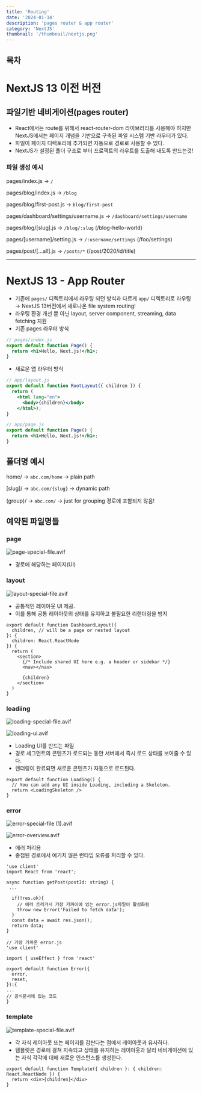 ```yaml
---
title: 'Routing'
date: '2024-01-14'
description: 'pages router & app router'
category: 'NextJS'
thumbnail: '/thumbnail/nextjs.png'
---
```


## 목차

# NextJS 13 이전 버전

## 파일기반 네비게이션(pages router)

- React에서는 route를 위해서 react-router-dom 라이브러리를 사용해야 하지만 NextJS에서는 페이지 개념을 기반으로 구축된 파일 시스템 기반 라우터가 있다.
- 파일이 페이지 디렉토리에 추가되면 자동으로 경로로 사용할 수 있다.
- NextJS가 설정된 폴더 구조로 부터 프로젝트의 라우트를 도출해 내도록 만드는것!

### 파일 생성 예시

pages/index.js -> `/`

pages/blog/index.js -> `/blog`

pages/blog/first-post.js -> `blog/first-post`

pages/dashboard/settings/username.js -> `/dashboard/settings/username`

pages/blog/[slug].js -> `/blog/:slug` (/blog-hello-world)

pages/[username]/setting.js -> `/:username/settings` (/foo/settings)

pages/post/[...all].js -> `/posts/*` (/post/2020/id/title)


---

# NextJS 13 - App Router

- 기존에 `pages/` 디렉토리에서 라우팅 되던 방식과 다르게 `app/` 디렉토리로 라우팅 → NextJS 13버전에서 새로나온 file system routing!
- 라우팅 환경 개선 뿐 아닌 layout, server component, streaming, data fetching 지원
- 기존 pages 라우터 방식

```jsx
// pages/index.js
export default function Page() {
  return <h1>Hello, Next.js!</h1>;
}
```

- 새로운 앱 라우터 방식

```jsx
// app/layout.js
export default function RootLayout({ children }) {
  return (
    <html lang="en">
      <body>{children}</body>
    </html>);
}

// app/page.js
export default function Page() {
  return <h1>Hello, Next.js!</h1>;
}
```

## 폴더명 예시

home/ → `abc.com/home` → plain path

[slug]/ → `abc.com/{slug}` → dynamic path

(group)/ → `abc.com/` → just for grouping 경로에 포함되지 않음!

## 예약된 파일명들

### **page**

![page-special-file.avif](https://file.notion.so/f/f/bfce75ed-33e6-453e-9850-5a60ec7181ee/db547704-8b0d-4220-b22f-bea23a025484/page-special-file.avif?id=2d972b52-54bc-4cb7-9b38-e307c713e8c2&table=block&spaceId=bfce75ed-33e6-453e-9850-5a60ec7181ee&expirationTimestamp=1709294400000&signature=TLV2wHEjSQB7b1b6gA0Tw2AoMj0jSVNMYlSjbStbr0w&downloadName=page-special-file.avif)

- 경로에 해당하는 페이지(UI)

### **layout**

![layout-special-file.avif](https://file.notion.so/f/f/bfce75ed-33e6-453e-9850-5a60ec7181ee/a39ce7db-9742-4659-83cd-dcd22294c3c3/layout-special-file.avif?id=f8bfc05d-052f-4173-8e8e-3fc2ac0c0535&table=block&spaceId=bfce75ed-33e6-453e-9850-5a60ec7181ee&expirationTimestamp=1709294400000&signature=fLQukun0Cb27qXckl0ecCxjqTOvpUv2GIxRnhlYnXVM&downloadName=layout-special-file.avif)

- 공통적인 레이아웃 UI 제공.
- 이를 통해 공통 레이아웃의 상태를 유지하고 불필요한 리렌더링을 방지

```tsx
export default function DashboardLayout({
  children, // will be a page or nested layout
}: {
  children: React.ReactNode
}) {
  return (
    <section>
      {/* Include shared UI here e.g. a header or sidebar */}
      <nav></nav>
 
      {children}
    </section>
  )
}
```

### **loadiing**

![loading-special-file.avif](https://file.notion.so/f/f/bfce75ed-33e6-453e-9850-5a60ec7181ee/b3dc02ec-6c01-45ac-b27a-ba5dcee81c45/loading-special-file.avif?id=3a086d2f-e002-44d1-9283-6022d2bf2c8c&table=block&spaceId=bfce75ed-33e6-453e-9850-5a60ec7181ee&expirationTimestamp=1709294400000&signature=kW-J5VaPt_lcCK__iGsIWjcuoSTXNMBk8l4qte1tRyQ&downloadName=loading-special-file.avif)

![loading-ui.avif](https://file.notion.so/f/f/bfce75ed-33e6-453e-9850-5a60ec7181ee/ed8b70b3-5a44-477c-a916-19b2f6b949e5/loading-ui.avif?id=aaeb7912-3a6c-4c11-b491-b0c24cc31621&table=block&spaceId=bfce75ed-33e6-453e-9850-5a60ec7181ee&expirationTimestamp=1709294400000&signature=nfdm8D53IuMHuE3SWIO90XtzxoqYnyXiQEOPI2Nbc4k&downloadName=loading-ui.avif)

- Loading UI를 만드는 파일
- 경로 세그먼트의 콘텐츠가 로드되는 동안 서버에서 즉시 로드 상태를 보여줄 수 있다.
- 렌더링이 완료되면 새로운 콘텐츠가 자동으로 로드된다.

```tsx
export default function Loading() {
  // You can add any UI inside Loading, including a Skeleton.
  return <LoadingSkeleton />
}
```

### **error**

![error-special-file (1).avif](https://file.notion.so/f/f/bfce75ed-33e6-453e-9850-5a60ec7181ee/e282196c-46fa-4046-a81e-2c6c93e6e2d2/error-special-file_(1).avif?id=15cfca4b-f582-40cc-9c37-19da366f20c9&table=block&spaceId=bfce75ed-33e6-453e-9850-5a60ec7181ee&expirationTimestamp=1709294400000&signature=c6sdzOvIGhQmWM1J7ChFMEeRjURyu6UUckKj9fyOcDo&downloadName=error-special-file+%281%29.avif)

![error-overview.avif](https://file.notion.so/f/f/bfce75ed-33e6-453e-9850-5a60ec7181ee/a6c971a0-1a76-438f-b67b-90f7dd231fe0/error-overview.avif?id=47ddb215-b9ff-4358-be12-214524169172&table=block&spaceId=bfce75ed-33e6-453e-9850-5a60ec7181ee&expirationTimestamp=1709294400000&signature=EqLmeVkBQLgdNH4FQ4gWRf1AoUh4PsVgv2zXJk8r5cg&downloadName=error-overview.avif)

- 에러 처리용
- 중첩된 경로에서 예기치 않은 런타임 오류를 처리할 수 있다.

```tsx
'use client'
import React from 'react';

async function getPost(postId: string) {
 ...

  if(!res.ok){
    // 에러 트리거시 가장 가까이에 있는 error.js파일이 활성화됨
    throw new Error('Failed to fetch data');
  }
  const data = await res.json();
  return data;
}

// 가장 가까운 error.js
'use client' 
 
import { useEffect } from 'react'
 
export default function Error({
  error,
  reset,
}):{
... 
// 공식문서에 있는 코드
}
```

### **template**

![template-special-file.avif](https://file.notion.so/f/f/bfce75ed-33e6-453e-9850-5a60ec7181ee/df5b314f-b80a-4c53-b5b2-a79e454b785f/template-special-file.avif?id=447418a8-f8aa-457d-8c76-4e69093a9ba0&table=block&spaceId=bfce75ed-33e6-453e-9850-5a60ec7181ee&expirationTimestamp=1709294400000&signature=GHeDZ2N6LWop6pB1MEyHL-DDW2kelSWVPexkulvYqVg&downloadName=template-special-file.avif)

- 각 자식 레이아웃 또는 페이지를 감싼다는 점에서 레이아웃과 유사하다.
- 템플릿은 경로에 걸쳐 지속되고 상태를 유지하는 레이아웃과 달리 네비게이션에 있는 자식 각각에 대해 새로운 인스턴스를 생성한다.

```tsx
export default function Template({ children }: { children: React.ReactNode }) {
  return <div>{children}</div>
}
```